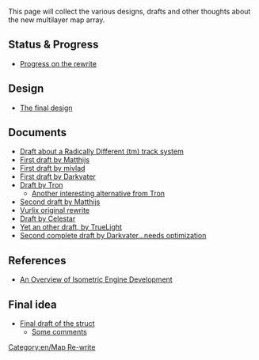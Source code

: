 This page will collect the various designs, drafts and other thoughts about the new multilayer map array.

==Status & Progress==
*[[en/MapRewriteProgress|Progress on the rewrite]]

==Design==
*[[en/Archive/Development/MapRewriteDesign|The final design]]

==Documents==
*[[en/Archive/Development/MapRewriteMatthijsTracks|Draft about a Radically Different (tm) track system]]
*[[en/Archive/Development/MapRewriteMatthijsFirst|First draft by Matthijs]]
*[[en/MapRewriteMivladFirst|First draft by mivlad]]
*[[en/Archive/Development/MapRewriteDarkvaterFirst|First draft by Darkvater]]
*[[en/Archive/Development/MapRewriteTron|Draft by Tron]]
**[[en/Archive/Development/MapRewriteTron2| Another interesting alternative from Tron]]
*[[en/Archive/Development/MapRewriteMatthijsSecond|Second draft by Matthijs]]
*[[en/Archive/Development/MapRewriteVurlix|Vurlix original rewrite]]
*[[en/MapRewriteCelestar|Draft by Celestar]]
*[[en/Archive/Development/MapRewriteTruelight|Yet an other draft, by TrueLight]]
*[[en/Archive/Development/MapReWriteDarkvater|Second complete draft by Darkvater...needs optimization]]

==References==
*[http://trac.bookofhook.com/bookofhook/trac.cgi/wiki/OverviewOfIsometricEngineDevelopment An Overview of Isometric Engine Development]

==Final idea==
*[[en/Archive/Development/MapReWriteFinal|Final draft of the struct]]
**[[en/MapReWriteComments|Some comments]]


[[Category:en/Map Re-write]]